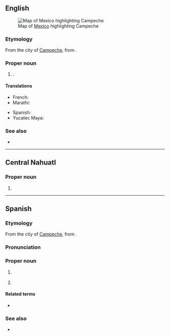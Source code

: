 {{also|campeche|campêche}}
==English==
[[File:Mexico map, MX-CAM.svg|thumb|Map of [[Mexico]] highlighting Campeche]]

===Etymology===
From the city of [[w:Campeche, Campeche|Campeche]], from {{der|en|yua|Kaan Peech}}.

===Proper noun===
{{en-proper noun}}

# {{place|en|state|c/Mexico}}.

====Translations====
{{trans-top|state of Mexico}}
* French: {{t+|fr|Campeche|m}}
* Marathi: {{t|mr|काम्पेचे|n}}
{{trans-mid}}
* Spanish: {{t+|es|Campeche|m}}
* Yucatec Maya: {{t|yua|Kaampech}}
{{trans-bottom}}

===See also===
* {{pedia}}

----

==Central Nahuatl==

===Proper noun===
{{head|nhn|proper noun}}

# {{place|nhn|state|c/Mexico|t=Campeche}}

----

==Spanish==

===Etymology===
From the city of [[w:Campeche City|Campeche]], from {{der|es|yua|Kaan Peech}}.

===Pronunciation===
{{es-IPA}}

===Proper noun===
{{es-proper noun|m}}

# {{place|es|state|c/Mexico|t=Campeche}}
#: {{syn|es|CM|q1=abbreviation}}
# {{place|es|state capital|s/Campeche|c/Mexico|t=Campeche}}

====Related terms====
* {{l|es|campechano}}

===See also===
* {{pedia|lang=es}}